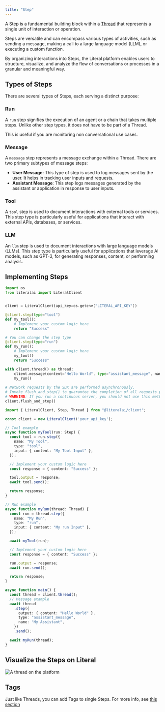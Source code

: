 ```yaml
---
title: "Step"
---
```


A Step is a fundamental building block within a [Thread](/concepts/thread) that represents a single unit of interaction or operation.

Steps are versatile and can encompass various types of activities, such as sending a message, making a call to a large language model (LLM), or executing a custom function.

By organizing interactions into Steps, the Literal platform enables users to structure, visualize, and analyze the flow of conversations or processes in a granular and meaningful way.

## Types of Steps

There are several types of Steps, each serving a distinct purpose:

### Run

A `run` step signifies the execution of an agent or a chain that takes multiple steps. Unlike other step types, it does not have to be part of a Thread.

This is useful if you are monitoring non conversational use cases.

### Message

A `message` step represents a message exchange within a Thread. There are two primary subtypes of message steps:

- **User Message**: This type of step is used to log messages sent by the user. It helps in tracking user inputs and requests.
- **Assistant Message**: This step logs messages generated by the assistant or application in response to user inputs.

### Tool

A `tool` step is used to document interactions with external tools or services. This step type is particularly useful for applications that interact with external APIs, databases, or services.

### LLM

An `llm` step is used to document interactions with large language models (LLMs). This step type is particularly useful for applications that leverage AI models, such as GPT-3, for generating responses, content, or performing analysis.

## Implementing Steps

<CodeGroup>

```python Python
import os
from literalai import LiteralClient


client = LiteralClient(api_key=os.getenv("LITERAL_API_KEY"))

@client.step(type="tool")
def my_tool():
    # Implement your custom logic here
    return "Success"

# You can change the step type
@client.step(type="run")
def my_run():
    # Implement your custom logic here
    my_tool()
    return "Success"

with client.thread() as thread:
    client.message(content="Hello World", type="assistant_message", name="My Assistant")
    my_run()
    
# Network requests by the SDK are performed asynchronously.
# Invoke flush_and_stop() to guarantee the completion of all requests prior to the process termination.
# WARNING: If you run a continuous server, you should not use this method.
client.flush_and_stop()
```

```typescript TypeScript
import { LiteralClient, Step, Thread } from "@literalai/client";

const client = new LiteralClient('your_api_key');

// Tool example
async function myTool(run: Step) {
  const tool = run.step({
    name: "My Tool",
    type: "tool",
    input: { content: "My Tool Input" },
  });

  // Implement your custom logic here
  const response = { content: "Success" };

  tool.output = response;
  await tool.send();

  return response;
}

// Run example
async function myRun(thread: Thread) {
  const run = thread.step({
    name: "My Run",
    type: "run",
    input: { content: "My run Input" },
  });

  await myTool(run);

  // Implement your custom logic here
  const response = { content: "Success" };

  run.output = response;
  await run.send();

  return response;
}

async function main() {
  const thread = client.thread();
  // Message example
  await thread
    .step({
      output: { content: "Hello World" },
      type: "assistant_message",
      name: "My Assistant",
    })
    .send();

  await myRun(thread);
}

```

</CodeGroup>


## Visualize the Steps on Literal

<Frame caption="Output on the platform">
  <img src="/images/step-example.png" alt="A thread on the platform" />
</Frame>


## Tags

Just like Threads, you can add Tags to single Steps. For more info, see [this section](/concepts/thread#tags)